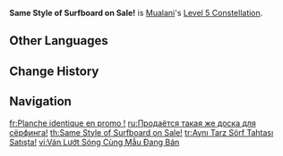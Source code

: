{{Constellation Infobox
|image         = Constellation Same Style of Surfboard on Sale!.png
|character     = Mualani
|level         = 5
|description   = Increases the Level of Boomsharka-laka by 3.<br>Maximum upgrade level is 15.
|scale_att1    = 
|scale_att2    = 
|utility1      = Talent Level Increase
|utility2      = Elemental Burst Level Increase
}}
'''Same Style of Surfboard on Sale!''' is [[Mualani]]'s [[Level 5 Constellation]].
<!--
==Gameplay Notes==
--><!--
==Preview==
{Preview
|file = Same Style of Surfboard on Sale! Preview
}
-->
==Other Languages==
{{Other Languages
|en       = Same Style of Surfboard on Sale!
|zhs      = 同款冲浪板有售！
|zhs_rm   = Tóngkuǎn Chōnglàngbǎn Yǒushòu!
|zht      = 同款衝浪板有賣！
|zht_rm   = Tóngkuǎn Chōnglàngbǎn Yǒu Mài!
|zh_tl    = Same Style of Surfboard on Sale!
|ja       = おんなじサーフボード、 販売中！
|ja_rm    = Onnaji Saafuboodo, Hanbaichuu!
|ja_tl    = 
|ko       = 같은 서핑보드 판매 중!
|ko_rm    = 
|ko_tl    = 
|es       = ¡Escualotablas de surf a la venta!
|es_tl    = Shark Surfboards For Sale!
|fr       = Planche identique en promo !
|fr_tl    = Identical Surfboard on Sale!
|ru       = Продаётся такая же доска для сёрфинга!
|ru_tl    = Selling the Same Surfboard!
|th       = Same Style of Surfboard on Sale!
|vi       = Ván Lướt Sóng Cùng Mẫu Đang Bán
|vi_tl    = 
|de       = Surfbrett im gleichen Stil im Angebot!
|de_tl    = Same Style of Surfboard on Sale!
|id       = Same Style of Surfboard on Sale!
|pt       = Mesma Modelo de Prancha com Desconto!
|pt_tl    = 
|tr       = Aynı Tarz Sörf Tahtası Satışta!
|tr_tl    = 
|it       = Tavole da surf in promozione!
|it_tl    = 
}}

==Change History==
{{Change History|5.0}}

==Navigation==
{{Talent Navbox|Mualani}}

[[fr:Planche identique en promo !]]
[[ru:Продаётся такая же доска для сёрфинга!]]
[[th:Same Style of Surfboard on Sale!]]
[[tr:Aynı Tarz Sörf Tahtası Satışta!]]
[[vi:Ván Lướt Sóng Cùng Mẫu Đang Bán]]